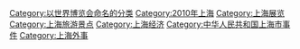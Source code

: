 {{2010年上海世博会}}
{{Commonscat|Expo 2010}}
{{Catmore|中国2010年上海世界博览会}}

[[Category:以世界博览会命名的分类‎|Category:以世界博览会命名的分类‎]]
[[Category:2010年上海|Category:2010年上海]]
[[Category:上海展览|Category:上海展览]]
[[Category:上海旅游景点|Category:上海旅游景点]]
[[Category:上海经济|Category:上海经济]]
[[Category:中华人民共和国上海市事件|Category:中华人民共和国上海市事件]]
[[Category:上海外事|Category:上海外事]]